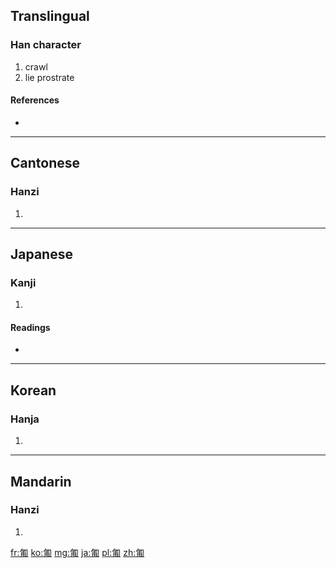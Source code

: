 ==Translingual==

===Han character===
{{Han char|rn=20|rad=勹|as=07|sn=9|four=2722<sub>0</sub>|canj=心戈十月 (PIJB)}}

# crawl
# lie prostrate

====References====
* {{Han ref|kx=0151.170|dkj=02527|dj=0340.230|hdz=10259.040|uh=530D|ud=21261|bh=AB6D|bd=43885}}

----

==Cantonese==

===Hanzi===
{{yue-hanzi|jyut=[[pou4]]|y=pou4}}

# {{defn|lang=yue|sort=勹07}}

----

==Japanese==

===Kanji===
{{ja-kanji|grade=|rs=勹07}}

# {{defn|lang=ja|sort=勹07}}

====Readings====
* {{ja-readings|on=[[ほ]] (ho)|kun=[[はう]] (hau)}}

----

==Korean==

===Hanja===
{{ko-hanja|hangeul=포|rv=po|mr=p'o}}

# {{defn|lang=ko|sort=勹07}}

----

==Mandarin==

===Hanzi===
{{cmn-hanzi|pin=[[pú]] ([[pu2]])|wg=p'u<sup>2</sup>}}

# {{defn|lang=cmn|sort=勹07}}

[[fr:匍]]
[[ko:匍]]
[[mg:匍]]
[[ja:匍]]
[[pl:匍]]
[[zh:匍]]